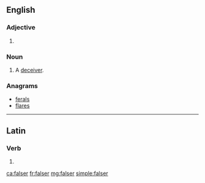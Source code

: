 ==English==

===Adjective===
{{head|en}}

# {{en-comparative of|false}}

===Noun===
{{en-noun}}

# {{context|obsolete|lang=en}} A [[deceiver]].
#: {{rfquotek|Spenser}}

===Anagrams===
* [[ferals#English|ferals]]
* [[flares#English|flares]]

----

==Latin==

===Verb===
{{la-verb-form|falser}}

# {{conjugation of|falsō||1|s|pres|pass|sub|lang=la}}

[[ca:falser]]
[[fr:falser]]
[[mg:falser]]
[[simple:falser]]